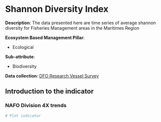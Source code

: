 # Shannon Diversity Index {#ShannonDiversity}

**Description**: The data presented here are time series of average shannon diversity for Fisheries Management areas in the Maritimes Region

**Ecosystem Based Management Pillar**:

  - Ecological
  
**Sub-attribute**:

  - Biodiversity

**Data collection**: [DFO Research Vessel Survey](https://publications.gc.ca/site/eng/9.933961/publication.html?wbdisable=true)

## Introduction to the indicator

### NAFO Division 4X trends

```r
# Plot indicator

```
